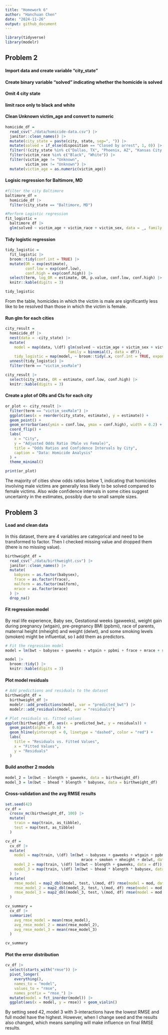 ```yaml
---
title: "Homework 6"
author: "Hanchuan Chen"
date: "2024-11-26"
output: github_document
---
```


```r
library(tidyverse)
library(modelr)
```

## Problem 2

#### Import data and create variable "city_state"
#### Create binary variable "solved" indicating whether the homicide is solved
#### Omit 4 city state
#### limit race only to black and white
#### Clean Unknown victim_age and convert to numeric
```r
homicide_df = 
  read_csv("./data/homicide-data.csv") |> 
  janitor::clean_names() |> 
  mutate(city_state = paste(city, state, sep=", ")) |> 
  mutate(solved = if_else(disposition == "Closed by arrest", 1, 0)) |> 
  filter(!(city_state %in% c("Dallas, TX", "Phoenix, AZ", "Kansas City, MO", "Tulsa, AL"))) |> 
  filter(victim_race %in% c("Black", "White")) |> 
  filter(victim_age != "Unknown",
         victim_sex != "Unknown") |> 
  mutate(victim_age = as.numeric(victim_age))
```

#### Logisic regression for Baltimore, MD
```r
#filter the city Baltimore
baltimore_df = 
  homicide_df |> 
  filter(city_state == "Baltimore, MD")

#Perform Logistic regression
fit_logistic = 
  baltimore_df |> 
  glm(solved ~ victim_age + victim_race + victim_sex, data = _, family = binomial())
```

#### Tidy logistic regression
```r
tidy_logistic = 
  fit_logistic |> 
  broom::tidy(conf.int = TRUE) |> 
  mutate(OR = exp(estimate),
         conf.low = exp(conf.low),
         conf.high = exp(conf.high)) |>
  select(term, log_OR = estimate, OR, p.value, conf.low, conf.high) |> 
  knitr::kable(digits = 3)

tidy_logistic
```

From the table, homicides in which the victim is male are significantly less like to be resolved than those in which the victim is female.

#### Run glm for each cities
```r
city_result = 
  homicide_df |> 
  nest(data = -city_state) |> 
  mutate(
    model = map(data, \(df) glm(solved ~ victim_age + victim_sex + victim_race,
                            family = binomial(), data = df)),
    tidy_logistic = map(model, ~ broom::tidy(.x, conf.int = TRUE, exponentiate = TRUE))) |> 
  unnest(tidy_logistic) |> 
  filter(term == "victim_sexMale")

city_result |> 
  select(city_state, OR = estimate, conf.low, conf.high) |> 
  knitr::kable(digits = 3)
```

#### Create a plot of ORs and CIs for each city
```r
or_plot <- city_result |> 
  filter(term == "victim_sexMale") |>  
  ggplot(aes(x = reorder(city_state, estimate), y = estimate)) + 
  geom_point() +  
  geom_errorbar(aes(ymin = conf.low, ymax = conf.high), width = 0.2) +  
  coord_flip() +  
  labs(
    x = "City",
    y = "Adjusted Odds Ratio (Male vs Female)",
    title = "Odds Ratios and Confidence Intervals by City",
    caption = "Data: Homicide Analysis"
  ) +
  theme_minimal()

print(or_plot)
```

The majority of cities show odds ratios below 1, indicating that homicides involving male victims are generally less likely to be solved compared to female victims. Also wide confidence intervals in some cities suggest uncertainty in the estimates, possibly due to small sample sizes.

## Problem 3

#### Load and clean data

In this dataset, there are 4 variables are categorical and need to be transformed to factor. Then I checked missing value and dropped them (there is no missing value).
```r
birthweight_df = 
  read_csv("./data/birthweight.csv") |> 
  janitor::clean_names() |> 
  mutate(
    babysex = as.factor(babysex),
    frace = as.factor(frace),
    malform = as.factor(malform),
    mrace = as.factor(mrace)
  ) |> 
  drop_na()
```

#### Fit regression model

By real life experience, Baby sex, Gestational weeks (gaweeks), weight gain during pregnancy (wtgain), pre-pregnancy BMI (ppbmi), race of parents, maternal height (mheight) and weight (delwt), and some smoking levels (smoken) might be influential, so I add them as predictors.
```r
# Fit the regression model
model = lm(bwt ~ babysex + gaweeks + wtgain + ppbmi + frace + mrace + smoken + mheight + delwt, data = birthweight_df)

model |> 
  broom::tidy() |> 
  knitr::kable(digits = 3)
```

#### Plot model residuals
```r
# Add predictions and residuals to the dataset
birthweight_df =
  birthweight_df |> 
  modelr::add_predictions(model, var = "predicted_bwt") |> 
  modelr::add_residuals(model, var = "residuals")

# Plot residuals vs. fitted values
ggplot(birthweight_df, aes(x = predicted_bwt, y = residuals)) +
  geom_point(alpha = 0.6) +
  geom_hline(yintercept = 0, linetype = "dashed", color = "red") +
  labs(
    title = "Residuals vs. Fitted Values",
    x = "Fitted Values",
    y = "Residuals"
  )
```

#### Build another 2 models
```r
model_2 = lm(bwt ~ blength + gaweeks, data = birthweight_df)
model_3 = lm(bwt ~ bhead * blength * babysex, data = birthweight_df)
```

#### Cross-validation and the avg RMSE results
```r
set.seed(42)
cv_df = 
  crossv_mc(birthweight_df, 100) |> 
  mutate(
    train = map(train, as_tibble),
    test = map(test, as_tibble)
  )

cv_df = 
  cv_df |> 
  mutate(
    model = map(train, \(df) lm(bwt ~ babysex + gaweeks + wtgain + ppbmi + frace + 
                                  mrace + smoken + mheight + delwt, data = df)),
    model_2 = map(train, \(df) lm(bwt ~ blength + gaweeks, data = df)),
    model_3 = map(train, \(df) lm(bwt ~ bhead * blength * babysex, data = df))
  ) |> 
  mutate(
    rmse_model = map2_dbl(model, test, \(mod, df) rmse(model = mod, data = df)),
    rmse_model_2 = map2_dbl(model_2, test, \(mod, df) rmse(model = mod, data = df)),
    rmse_model_3 = map2_dbl(model_3, test, \(mod, df) rmse(model = mod, data = df))
  )

cv_summary =
  cv_df |> 
  summarize(
    avg_rmse_model = mean(rmse_model),
    avg_rmse_model_2 = mean(rmse_model_2),
    avg_rmse_model_3 = mean(rmse_model_3)
  )

cv_summary
```

#### Plot the error distribution 
```r
cv_df |> 
  select(starts_with("rmse")) |> 
  pivot_longer(
    everything(),
    names_to = "model", 
    values_to = "rmse",
    names_prefix = "rmse_") |> 
  mutate(model = fct_inorder(model)) |> 
  ggplot(aes(x = model, y = rmse)) + geom_violin()
```

By setting seed 42, model 3 with 3-interactions have the lowest RMSE and full model have the highest. However, when I change seed and the results also changed, which means sampling will make influence on final RMSE results. 



